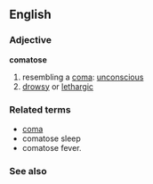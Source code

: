 == English ==
=== Adjective ===
'''comatose'''
# resembling a [[coma]]: [[unconscious]] 
# [[drowsy]] or [[lethargic]]
=== Related terms ===
* [[coma]]
* comatose sleep
* comatose fever.
=== See also ===
{{pedialite}}